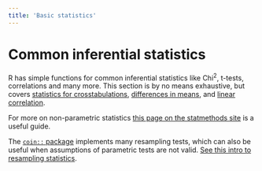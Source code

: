 ```yaml
---
title: 'Basic statistics'
---
```




# Common inferential statistics {#common-inferential-stats}


R has simple functions for common inferential statistics like Chi^2^, t-tests, correlations and many more. This section is by no means exhaustive, but covers [statistics for crosstabulations](#crosstabs), [differences in means](#t-tests), and [linear correlation](#correlations).

For more on non-parametric statistics [this page on the statmethods site](http://www.statmethods.net/stats/nonparametric.html) is a useful guide.

The [`coin::` package](http://finzi.psych.upenn.edu/R/library/coin/doc/coin.pdf) implements many resampling tests, which can also be useful when assumptions of parametric tests are not valid. [See this intro to resampling statistics](http://www.statmethods.net/stats/resampling.html). 

